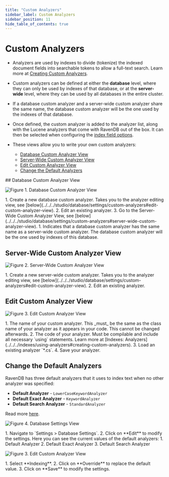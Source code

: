 ```yaml
---
title: "Custom Analyzers"
sidebar_label: Custom Analyzers
sidebar_position: 11
hide_table_of_contents: true
---
```



# Custom Analyzers
<Admonition type="note" title="Note">

* Analyzers are used by indexes to divide (tokenize) the indexed document fields into searchable 
tokens to allow a full-text search. Learn more at [Creating Custom Analyzers](../../../indexes/using-analyzers#creating-custom-analyzers).  

* Custom analyzers can be defined at either the **database** level, where they can only be used by 
indexes of that database, or at the **server-wide** level, where they can be used by all databases 
in the entire cluster.  

* If a database custom analyzer and a server-wide custom analyzer share the same name, the database 
custom analyzer will be the one used by the indexes of that database.  

* Once defined, the custom analyzer is added to the analyzer list, along with the Lucene analyzers 
that come with RavenDB out of the box. It can then be selected when configuring the 
[index field options](../../../studio/database/indexes/create-map-index#index-field-options).  

* These views allow you to write your own custom analyzers:  
  * [Database Custom Analyzer View](../../../studio/database/settings/custom-analyzers#database-custom-analyzer-view)  
  * [Server-Wide Custom Analyzer View](../../../studio/database/settings/custom-analyzers#server-wide-custom-analyzer-view)  
  * [Edit Custom Analyzer View](../../../studio/database/settings/custom-analyzers#edit-custom-analyzer-view)  
  * [Change the Default Analyzers](../../../studio/database/settings/custom-analyzers#change-the-default-analyzers)

</Admonition>
## Database Custom Analyzer View

![Figure 1. Database Custom Analyzer View](./assets/custom-analyzer-1.png)

<Admonition type="warning" title="Warning">
1. Create a new database custom analyzer. Takes you to the analyzer editing view, see [below](../../../studio/database/settings/custom-analyzers#edit-custom-analyzer-view).  
2. Edit an existing analyzer.  
3. Go to the Server-Wide Custom Analyzer View, see [below](../../../studio/database/settings/custom-analyzers#server-wide-custom-analyzer-view).  
</Admonition>

<Admonition type="info" title="Info">
1. Indicates that a database custom analyzer has the same name as a server-wide custom analyzer.  
The database custom analyzer will be the one used by indexes of this database.  
</Admonition>



## Server-Wide Custom Analyzer View

![Figure 2. Server-Wide Custom Analyzer View](./assets/custom-analyzer-2.png)

<Admonition type="warning" title="Warning">
1. Create a new server-wide custom analyzer. Takes you to the analyzer editing view, see 
[below](../../../studio/database/settings/custom-analyzers#edit-custom-analyzer-view).  
2. Edit an existing analyzer.  
</Admonition>



## Edit Custom Analyzer View

![Figure 3. Edit Custom Analyzer View](./assets/custom-analyzer-3.png)

<Admonition type="warning" title="Warning">
1. The name of your custom analyzer. This _must_ be the same as the class name of your analyzer as it appears 
in your code. This cannot be changed afterwards.  
2. The code of your analyzer. Must be compilable and include all necessary `using` statements. Learn more at 
[Indexes: Analyzers](../../../indexes/using-analyzers#creating-custom-analyzers).  
3. Load an existing analyzer `*.cs`.  
4. Save your analyzer.  
</Admonition>



## Change the Default Analyzers

RavenDB has three default analyzers that it uses to index text when no other analyzer was specified:  

* **Default Analyzer** - `LowerCaseKeywordAnalyzer`  
* **Default Exact Analyzer** - `KeywordAnalyzer`  
* **Default Search Analyzer** - `StandardAnalyzer`  

Read more [here](../../../indexes/using-analyzers#ravendb).

![Figure 4. Database Settings View](./assets/custom-analyzer-4.png)

<Admonition type="warning" title="Warning">
1. Navigate to `Settings > Database Settings`.  
2. Click on **Edit** to modify the settings.  
</Admonition>

<Admonition type="info" title="Info">
Here you can see the current values of the default analyzers:  
1. Default Analyzer  
2. Default Exact Analyzer  
3. Default Search Analyzer  
</Admonition>

![Figure 3. Edit Custom Analyzer View](./assets/custom-analyzer-5.png)

<Admonition type="warning" title="Warning">
1. Select **Indexing**.  
2. Click on **Override** to replace the default value.  
3. Click on **Save** to modify the settings.  
</Admonition>



